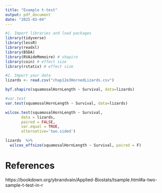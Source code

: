 ```yaml
---
title: "Example t-test"
output: pdf_document
date: "2025-03-04"
---
```



```r
#1. Import libraries and load packages
library(tidyverse)
library(lessR)
library(readxl)
library(BSDA)
library(RVAideMemoire) # shapiro 
library(coin) # effect size
library(rstatix) # effect size
```


```r
#2. Import your data
lizards <- read.csv("chap12e3HornedLizards.csv")  
```

```r
byf.shapiro(squamosalHornLength ~ Survival, data=lizards)
```


```r
#var.test
var.test(squamosalHornLength ~ Survival, data=lizards)
```


```r
wilcox.test(squamosalHornLength ~ Survival, 
       data = lizards, 
       paired = FALSE,
       var.equal = TRUE,
       alternative='two.sided')
```


```r
lizards  %>%
  wilcox_effsize(squamosalHornLength ~ Survival, paired = F)

```


# References
https://bookdown.org/ybrandvain/Applied-Biostats/tsample.html#a-two-sample-t-test-in-r
